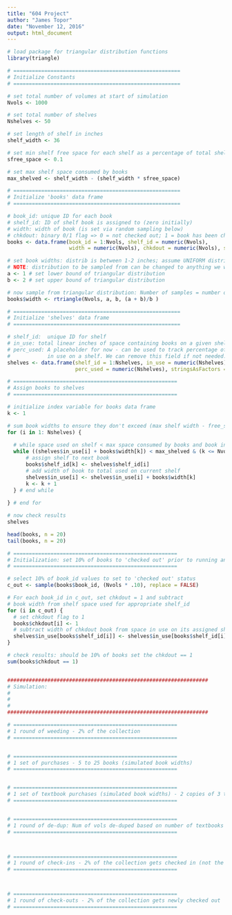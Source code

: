 ---
title: "604 Project"
author: "James Topor"
date: "November 12, 2016"
output: html_document
---

```{r}
# load package for triangular distribution functions
library(triangle)

# ======================================================
# Initialize Constants
# ======================================================

# set total number of volumes at start of simulation
Nvols <- 1000

# set total number of shelves
Nshelves <- 50

# set length of shelf in inches
shelf_width <- 36

# set min shelf free space for each shelf as a percentage of total shelf width
sfree_space <- 0.1

# set max shelf space consumed by books
max_shelved <- shelf_width - (shelf_width * sfree_space)

# ======================================================
# Initialize 'books' data frame
# ======================================================

# book_id: unique ID for each book
# shelf_id: ID of shelf book is assigned to (zero initially)
# width: width of book (is set via random sampling below)
# chkdout: binary 0/1 flag => 0 = not checked out; 1 = book has been checked out
books <- data.frame(book_id = 1:Nvols, shelf_id = numeric(Nvols),
                    width = numeric(Nvols), chkdout = numeric(Nvols), stringsAsFactors = FALSE)

# set book widths: distrib is between 1-2 inches; assume UNIFORM distribution
# NOTE: distribution to be sampled from can be changed to anything we want
a <- 1 # set lower bound of triangular distribution
b <- 2 # set upper bound of triangular distribution

# now sample from triangular distribution: Number of samples = number of books ('Nvols')
books$width <- rtriangle(Nvols, a, b, (a + b)/b )

# ======================================================
# Initialize 'shelves' data frame
# ======================================================

# shelf_id:  unique ID for shelf
# in_use: total linear inches of space containing books on a given shelf
# perc_used: A placeholder for now - can be used to track percentage of space currently
#            in use on a shelf. We can remove this field if not needed.
shelves <- data.frame(shelf_id = 1:Nshelves, in_use = numeric(Nshelves), 
                      perc_used = numeric(Nshelves), stringsAsFactors = FALSE)

# =====================================================
# Assign books to shelves
# =====================================================

# initialize index variable for books data frame
k <- 1

# sum book widths to ensure they don't exceed (max shelf width - free_space)
for (i in 1: Nshelves) {
  
  # while space used on shelf < max space consumed by books and book index < Nvols
  while ((shelves$in_use[i] + books$width[k]) < max_shelved & (k <= Nvols) ) {
      # assign shelf to next book
      books$shelf_id[k] <- shelves$shelf_id[i]
      # add width of book to total used on current shelf
      shelves$in_use[i] <- shelves$in_use[i] + books$width[k]
      k <- k + 1
  } # end while
  
} # end for

# now check results
shelves

head(books, n = 20)
tail(books, n = 20)

# =====================================================
# Initialization: set 10% of books to 'checked out' prior to running any simulations
# =====================================================

# select 10% of book_id values to set to 'checked out' status
c_out <- sample(books$book_id, (Nvols * .10), replace = FALSE)

# For each book_id in c_out, set chkdout = 1 and subtract
# book width from shelf space used for appropriate shelf_id
for (i in c_out) {
  # set chkdout flag to 1
  books$chkdout[i] <- 1
  # subtract width of chkdout book from space in use on its assigned shelf
  shelves$in_use[books$shelf_id[i]] <- shelves$in_use[books$shelf_id[i]] - books$width[i]
}

# check results: should be 10% of books set the chkdout == 1
sum(books$chkdout == 1)


#################################################################
# Simulation: 
#
#
#
#################################################################

# =====================================================
# 1 round of weeding - 2% of the collection
# =====================================================


# =====================================================
# 1 set of purchases - 5 to 25 books (simulated book widths)
# =====================================================


# =====================================================
# 1 set of textbook purchases (simulated book widths) - 2 copies of 3 to 5 books
# =====================================================


# =====================================================
# 1 round of de-dup: Num of vols de-duped based on number of textbooks purchased
# =====================================================



# =====================================================
# 1 round of check-ins - 2% of the collection gets checked in (not the same as the check outs)
# =====================================================



# =====================================================
# 1 round of check-outs - 2% of the collection gets newly checked out
# =====================================================




```